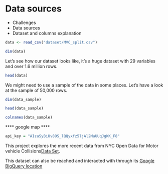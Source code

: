 # Data sources

- Challenges
- Data sources
- Dataset and columns explanation

```r
data <- read_csv("dataset/MVC_split.csv")
```
```r
dim(data)
```

Let's see how our dataset looks like, it's a huge dataset with 29 variables and over 1.6 million rows. 

```r
head(data)
```
We might need to use a sample of the data in some places. Let's have a look at the sample of 50,000 rows.
```r
dim(data_sample)
```

```r
head(data_sample)
```

```r
colnames(data_sample)
```

**** google map ****

```r
api_key = "AIzaSyBiUv8OS_lQQyxfz5ljAl2MaUUqJgKK_F8"
```

This project explores the more recent data from NYC Open Data for Motor vehicle Collisions[Data Set](https://data.cityofnewyork.us/Public-Safety/NYPD-Motor-Vehicle-Collisions/h9gi-nx95).

This dataset can also be reached and interacted with through its [Google BigQuery location](https://bigquery.cloud.google.com/table/bigquery-public-data:new_york.nypd_mv_collisions?tab=schema)

